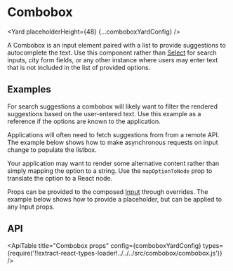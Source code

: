 <!--
Copyright (c) 2018-2020 Uber Technologies, Inc.

This source code is licensed under the MIT license found in the
LICENSE file in the root directory of this source tree.
-->






# Combobox

<Yard placeholderHeight={48} {...comboboxYardConfig} />

A Combobox is an input element paired with a list to provide suggestions to autocomplete the text. Use this
component rather than [Select](/components/select) for search inputs, city form fields, or any other instance
where users may enter text that is not included in the list of provided options.

## Examples

For search suggestions a combobox will likely want to filter the rendered suggestions based on the user-entered
text. Use this example as a reference if the options are known to the application.

<Example title="Filtered options" path="combobox/filtered-options.js">
  <FilteredOptions />
</Example>

Applications will often need to fetch suggestions from from a remote API. The example below shows how to make
asynchronous requests on input change to populate the listbox.

<Example title="Async options" path="combobox/async-options.js">
  <AsyncOptions />
</Example>

Your application may want to render some alternative content rather than simply mapping the option to a string.
Use the `mapOptionToNode` prop to translate the option to a React node.

<Example title="Custom option node" path="combobox/replacement-node.js">
  <ReplacementNode />
</Example>

Props can be provided to the composed [Input](/components/input) through overrides. The example below shows how
to provide a placeholder, but can be applied to any Input props.

<Example title="Input props" path="combobox/input-overrides.js">
  <InputOverrides />
</Example>

## API

<ApiTable
  title="Combobox props"
  config={comboboxYardConfig}
  types={require('!!extract-react-types-loader!../../../src/combobox/combobox.js')}
/>

<Exports
  component={ComboboxExports}
  title="Combobox exports"
  path="baseui/combobox"
/>
